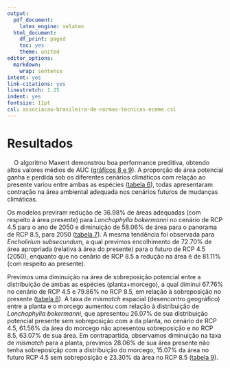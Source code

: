 ```yaml
---
output:
  pdf_document:
    latex_engine: xelatex
  html_document:
    df_print: paged
    toc: yes
    theme: united
editor_options:
  markdown:
    wrap: sentence
intent: yes
link-citations: yes
linestretch: 1.25
indent: yes
fontsize: 11pt
csl: associacao-brasileira-de-normas-tecnicas-eceme.csl
---
```


\clearpage

# Resultados

|     O algoritmo Maxent demonstrou boa performance preditiva, obtendo altos valores médios de AUC ([gráficos 8 e 9](#apêndice)). A proporção de área potencial ganha e perdida sob os diferentes cenários climáticos com relação ao presente variou entre ambas as espécies ([tabela 6](#apêndice)), todas apresentaram contração na área ambiental adequada nos cenários futuros de mudanças climáticas. 


Os modelos previram redução de 36.98% de áreas adequadas (com respeito à área presente) para *Lonchophylla bokermanni* no cenário de RCP 4.5 para o ano de 2050 e diminuição de 58.06% de área para o panorama de RCP 8.5, para 2050 ([tabela 7](#apêndice)). A mesma tendência foi observada para *Encholirium subsecundum*, a qual previmos encolhimento de 72.70% de área apropriada (relativa à área do presente) para o futuro de RCP 4.5 (2050), enquanto que no cenário de RCP 8.5 a redução na área é de 81.11% (com respeito ao presente).


Previmos uma diminuição na área de sobreposição potencial entre a distribuição de ambas as espécies (planta+morcego), a qual diminui 67.76% no cenário de RCP 4.5 e 79.86% no RCP 8.5, em relação à sobreposição no presente ([tabela 8](#apêndice)). A taxa de *mismatch* espacial (desencontro geográfico) entre a planta e o morcego aumentou com relação à distribuição de *Lonchophylla bokermanni*, que apresentou 26.07% de sua distribuição potencial presente sem sobreposição com a da planta, no cenário de RCP 4.5, 61.56% da área do morcego não apresentou sobreposição e no RCP 8.5, 63.07% de sua área. Em contrapartida, observamos diminuição na taxa de *mismatch* para a planta, previmos 28.06% de sua área presente não tenha sobreposiçãp com a distribuição do morcego, 15.07% da área no futuro RCP 4.5 sem sobreposição e 23.30% da área no RCP 8.5 ([tabela 9](#apêndice)). 









